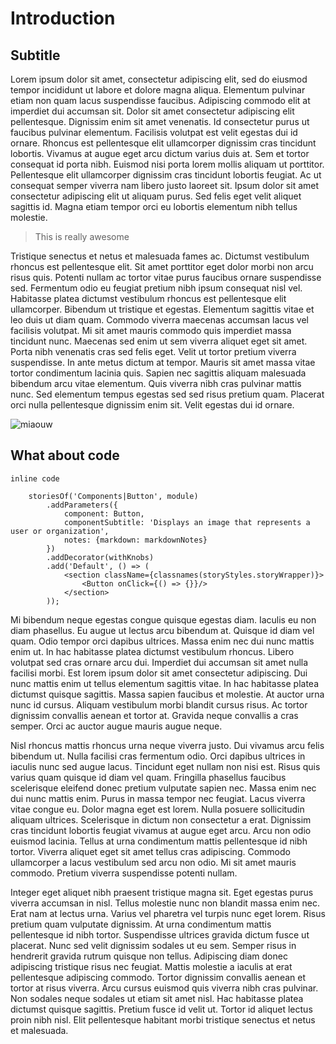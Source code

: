 
<Meta title="MDX|Just markdown"/>

# Introduction

## Subtitle

Lorem ipsum dolor sit amet, consectetur adipiscing elit, sed do eiusmod tempor incididunt ut labore et dolore magna aliqua. Elementum pulvinar etiam non quam lacus suspendisse faucibus. Adipiscing commodo elit at imperdiet dui accumsan sit. Dolor sit amet consectetur adipiscing elit pellentesque. Dignissim enim sit amet venenatis. Id consectetur purus ut faucibus pulvinar elementum. Facilisis volutpat est velit egestas dui id ornare. Rhoncus est pellentesque elit ullamcorper dignissim cras tincidunt lobortis. Vivamus at augue eget arcu dictum varius duis at. Sem et tortor consequat id porta nibh. Euismod nisi porta lorem mollis aliquam ut porttitor. Pellentesque elit ullamcorper dignissim cras tincidunt lobortis feugiat. Ac ut consequat semper viverra nam libero justo laoreet sit. Ipsum dolor sit amet consectetur adipiscing elit ut aliquam purus. Sed felis eget velit aliquet sagittis id. Magna etiam tempor orci eu lobortis elementum nibh tellus molestie.

> This is really awesome

Tristique senectus et netus et malesuada fames ac. Dictumst vestibulum rhoncus est pellentesque elit. Sit amet porttitor eget dolor morbi non arcu risus quis. Potenti nullam ac tortor vitae purus faucibus ornare suspendisse sed. Fermentum odio eu feugiat pretium nibh ipsum consequat nisl vel. Habitasse platea dictumst vestibulum rhoncus est pellentesque elit ullamcorper. Bibendum ut tristique et egestas. Elementum sagittis vitae et leo duis ut diam quam. Commodo viverra maecenas accumsan lacus vel facilisis volutpat. Mi sit amet mauris commodo quis imperdiet massa tincidunt nunc. Maecenas sed enim ut sem viverra aliquet eget sit amet. Porta nibh venenatis cras sed felis eget. Velit ut tortor pretium viverra suspendisse. In ante metus dictum at tempor. Mauris sit amet massa vitae tortor condimentum lacinia quis. Sapien nec sagittis aliquam malesuada bibendum arcu vitae elementum. Quis viverra nibh cras pulvinar mattis nunc. Sed elementum tempus egestas sed sed risus pretium quam. Placerat orci nulla pellentesque dignissim enim sit. Velit egestas dui id ornare.

![miaouw](https://cbsnews1.cbsistatic.com/hub/i/2016/03/23/38e32f54-b910-4612-8852-be9e0fbdbf73/cat-istock.jpg)


## What about code
`inline code`

```
    storiesOf('Components|Button', module)
        .addParameters({
            component: Button,
            componentSubtitle: 'Displays an image that represents a user or organization',
            notes: {markdown: markdownNotes}
        })
        .addDecorator(withKnobs)
        .add('Default', () => (
            <section className={classnames(storyStyles.storyWrapper)}>
                <Button onClick={() => {}}/>
            </section>
        ));
```

Mi bibendum neque egestas congue quisque egestas diam. Iaculis eu non diam phasellus. Eu augue ut lectus arcu bibendum at. Quisque id diam vel quam. Odio tempor orci dapibus ultrices. Massa enim nec dui nunc mattis enim ut. In hac habitasse platea dictumst vestibulum rhoncus. Libero volutpat sed cras ornare arcu dui. Imperdiet dui accumsan sit amet nulla facilisi morbi. Est lorem ipsum dolor sit amet consectetur adipiscing. Dui nunc mattis enim ut tellus elementum sagittis vitae. In hac habitasse platea dictumst quisque sagittis. Massa sapien faucibus et molestie. At auctor urna nunc id cursus. Aliquam vestibulum morbi blandit cursus risus. Ac tortor dignissim convallis aenean et tortor at. Gravida neque convallis a cras semper. Orci ac auctor augue mauris augue neque.

Nisl rhoncus mattis rhoncus urna neque viverra justo. Dui vivamus arcu felis bibendum ut. Nulla facilisi cras fermentum odio. Orci dapibus ultrices in iaculis nunc sed augue lacus. Tincidunt eget nullam non nisi est. Risus quis varius quam quisque id diam vel quam. Fringilla phasellus faucibus scelerisque eleifend donec pretium vulputate sapien nec. Massa enim nec dui nunc mattis enim. Purus in massa tempor nec feugiat. Lacus viverra vitae congue eu. Dolor magna eget est lorem. Nulla posuere sollicitudin aliquam ultrices. Scelerisque in dictum non consectetur a erat. Dignissim cras tincidunt lobortis feugiat vivamus at augue eget arcu. Arcu non odio euismod lacinia. Tellus at urna condimentum mattis pellentesque id nibh tortor. Viverra aliquet eget sit amet tellus cras adipiscing. Commodo ullamcorper a lacus vestibulum sed arcu non odio. Mi sit amet mauris commodo. Pretium viverra suspendisse potenti nullam.

Integer eget aliquet nibh praesent tristique magna sit. Eget egestas purus viverra accumsan in nisl. Tellus molestie nunc non blandit massa enim nec. Erat nam at lectus urna. Varius vel pharetra vel turpis nunc eget lorem. Risus pretium quam vulputate dignissim. At urna condimentum mattis pellentesque id nibh tortor. Suspendisse ultrices gravida dictum fusce ut placerat. Nunc sed velit dignissim sodales ut eu sem. Semper risus in hendrerit gravida rutrum quisque non tellus. Adipiscing diam donec adipiscing tristique risus nec feugiat. Mattis molestie a iaculis at erat pellentesque adipiscing commodo. Tortor dignissim convallis aenean et tortor at risus viverra. Arcu cursus euismod quis viverra nibh cras pulvinar. Non sodales neque sodales ut etiam sit amet nisl. Hac habitasse platea dictumst quisque sagittis. Pretium fusce id velit ut. Tortor id aliquet lectus proin nibh nisl. Elit pellentesque habitant morbi tristique senectus et netus et malesuada.
